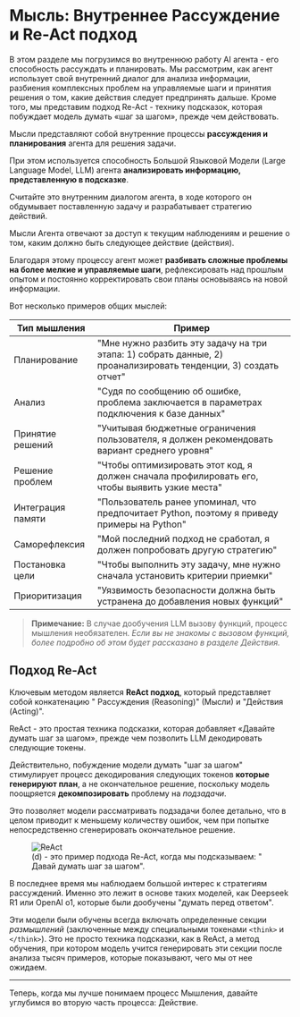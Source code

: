 # Мысль: Внутреннее Рассуждение и Re-Act подход

<Tip> 
В этом разделе мы погрузимся во внутреннюю работу AI агента - его способность рассуждать и планировать. Мы рассмотрим, как агент использует свой внутренний диалог для анализа информации, разбиения комплексных проблем на управляемые шаги и принятия решения о том, какие действия следует предпринять дальше. Кроме того, мы представим подход Re-Act - технику подсказок, которая побуждает модель думать «шаг за шагом», прежде чем действовать.
</Tip>

Мысли представляют собой внутренние процессы **рассуждения и планирования** агента для решения задачи.

При этом используется способность Большой Языковой Модели (Large Language Model, LLM) агента **анализировать информацию, представленную в подсказке**.

Считайте это внутренним диалогом агента, в ходе которого он обдумывает поставленную задачу и разрабатывает стратегию действий.

Мысли Агента отвечают за доступ к текущим наблюдениям и решение о том, каким должно быть следующее действие (действия).

Благодаря этому процессу агент может **разбивать сложные проблемы на более мелкие и управляемые шаги**, рефлексировать над прошлым опытом и постоянно корректировать свои планы основываясь на новой информации.

Вот несколько примеров общих мыслей:

| Тип мышления | Пример |
|----------------|---------|
| Планирование | "Мне нужно разбить эту задачу на три этапа: 1) собрать данные, 2) проанализировать тенденции, 3) создать отчет"|   
| Анализ | "Судя по сообщению об ошибке, проблема заключается в параметрах подключения к базе данных" |   
| Принятие решений | "Учитывая бюджетные ограничения пользователя, я должен рекомендовать вариант среднего уровня"|   
| Решение проблем | "Чтобы оптимизировать этот код, я должен сначала профилировать его, чтобы выявить узкие места" |   
| Интеграция памяти | "Пользователь ранее упоминал, что предпочитает Python, поэтому я приведу примеры на Python"|
| Саморефлексия | "Мой последний подход не сработал, я должен попробовать другую стратегию"|    
| Постановка цели | "Чтобы выполнить эту задачу, мне нужно сначала установить критерии приемки" |    
| Приоритизация | "Уязвимость безопасности должна быть устранена до добавления новых функций" |    

> **Примечание:** В случае дообучения LLM вызову функций, процесс мышления необязателен.
> *Если вы не знакомы с вызовом функций, более подробно об этом будет рассказано в разделе Действия.*

## Подход Re-Act

Ключевым методом является **ReAct подход**, который представляет собой конкатенацию " Рассуждения (Reasoning)" (Мысли) и "Действия (Acting)". 

ReAct - это простая техника подсказки, которая добавляет «Давайте думать шаг за шагом», прежде чем позволить LLM декодировать следующие токены. 

Действительно, побуждение модели думать "шаг за шагом" стимулирует процесс декодирования следующих токенов **которые генерируют план**, а не окончательное решение, поскольку модель поощряется **декомпозировать** проблему на *подзадачи*.

Это позволяет модели рассматривать подзадачи более детально, что в целом приводит к меньшему количеству ошибок, чем при попытке непосредственно сгенерировать окончательное решение.

<figure>
<img src="https://huggingface.co/datasets/agents-course/course-images/resolve/main/en/unit1/ReAct.png" alt="ReAct"/>
<figcaption>(d) - это пример подхода Re-Act, когда мы подсказываем: " Давай думать шаг за шагом".
</figcaption>
</figure>

<Tip>
В последнее время мы наблюдаем большой интерес к стратегиям рассуждений. Именно это лежит в основе таких моделей, как Deepseek R1 или OpenAI o1, которые были дообучены "думать перед ответом".

Эти модели были обучены всегда включать определенные секции _размышлений_ (заключенные между специальными токенами `<think>` и `</think>`). Это не просто техника подсказки, как в ReAct, а метод обучения, при котором модель учится генерировать эти секции после анализа тысяч примеров, которые показывают, чего мы от нее ожидаем.
</Tip>

--- 
Теперь, когда мы лучше понимаем процесс Мышления, давайте углубимся во вторую часть процесса: Действие.
